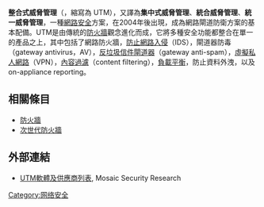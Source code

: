 '''整合式威脅管理'''（{{lang-en|Unified threat management}}，縮寫為 UTM），又譯為'''集中式威脅管理'''、'''統合威脅管理'''、'''統一威脅管理'''，一種[[網路安全|網路安全]]方案，在2004年後出現，成為網路閘道防衛方案的基本配備。UTM是由傳統的[[防火牆|防火牆]]觀念進化而成，它將多種安全功能都整合在單一的產品之上，其中包括了網路防火牆，[[入侵检测系统|防止網路入侵]]（IDS），閘道器防毒（gateway antivirus，AV），[[反垃圾邮件技术|反垃圾信件閘道器]]（gateway anti-spam），[[虛擬私人網路|虛擬私人網路]]（VPN），[[內容過濾|內容過濾]]（content filtering），[[負載平衡|負載平衡]]，防止資料外洩，以及on-appliance reporting。

==相關條目==
* [[防火牆|防火牆]]
* [[次世代防火牆|次世代防火牆]]

==外部連結==
* [https://web.archive.org/web/20120316203430/https://mosaicsecurity.com/categories/68-unified-threat-management UTM軟體及供應商列表], Mosaic Security Research

{{Authority control}}
{{DEFAULTSORT:Unified Threat Management}}
[[Category:网络安全|Category:网络安全]]